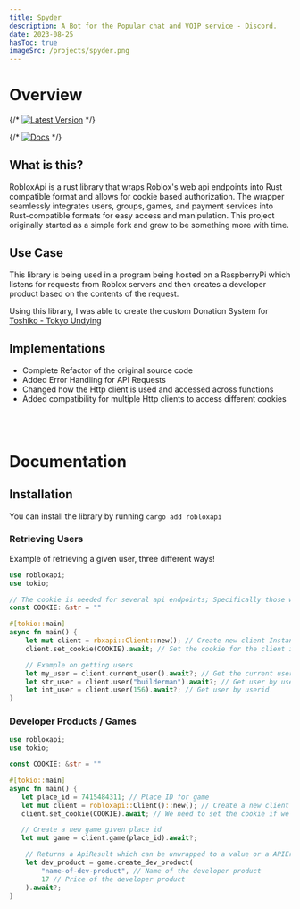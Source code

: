 ```yaml
---
title: Spyder
description: A Bot for the Popular chat and VOIP service - Discord.
date: 2023-08-25
hasToc: true
imageSrc: /projects/spyder.png
---
```


# Overview

{/* [![Latest Version](https://img.shields.io/crates/v/robloxapi.svg)](https://crates.io/crates/robloxapi) */}

{/* [![Docs](https://img.shields.io/badge/docs.rs-robloxapi-green)](https://docs.rs/robloxapi) */}

## What is this?

RobloxApi is a rust library that wraps Roblox's web api endpoints into Rust compatible format and allows for cookie based authorization. The wrapper seamlessly integrates users, groups, games, and payment services into Rust-compatible formats for easy access and manipulation. This project originally started as a simple fork and grew to be something more with time.

## Use Case

This library is being used in a program being hosted on a RaspberryPi which listens for requests from Roblox servers and then creates a developer product based on the contents of the request.

Using this library, I was able to create the custom Donation System for [Toshiko - Tokyo Undying](/projects/toshiko)

## Implementations

- Complete Refactor of the original source code
- Added Error Handling for API Requests
- Changed how the Http client is used and accessed across functions
- Added compatibility for multiple Http clients to access different cookies

<br />
<br />

# Documentation

## Installation

You can install the library by running `cargo add robloxapi`

### Retrieving Users

Example of retrieving a given user, three different ways!

```rust
use robloxapi;
use tokio;

// The cookie is needed for several api endpoints; Specifically those which interact with acccount / game data.
const COOKIE: &str = ""

#[tokio::main]
async fn main() {
    let mut client = rbxapi::Client::new(); // Create new client Instance
    client.set_cookie(COOKIE).await; // Set the cookie for the client instance

    // Example on getting users
    let my_user = client.current_user().await?; // Get the current user
    let str_user = client.user("builderman").await?; // Get user by username
    let int_user = client.user(156).await?; // Get user by userid
}
```

### Developer Products / Games

```rust
use robloxapi;
use tokio;

const COOKIE: &str = ""

#[tokio::main]
async fn main() {
   let place_id = 7415484311; // Place ID for game
   let mut client = robloxapi::Client()::new(); // Create a new client instance
   client.set_cookie(COOKIE).await; // We need to set the cookie if we want to have permissions for creating developer products

   // Create a new game given place id
   let mut game = client.game(place_id).await?;

    // Returns a ApiResult which can be unwrapped to a value or a APIError
    let dev_product = game.create_dev_product(
        "name-of-dev-product", // Name of the developer product
        17 // Price of the developer product
    ).await?;
}

```
